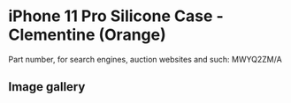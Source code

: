 
# iPhone 11 Pro Silicone Case - Clementine (Orange)

Part number, for search engines, auction websites and such: MWYQ2ZM/A

## Image gallery

<div style={{ width: "768px" }}>
  <GalleryComponent
    images={[
      {
        original: "/everysource/MWYQ2.webp",
        thumbnail: "/everypreview/MWYQ2.webp",
      },
      {
        original: "/everysource/MWYQ2_AV1.webp",
        thumbnail: "/everypreview/MWYQ2_AV1.webp",
      },
      {
        original: "/everysource/MWYQ2_AV2.webp",
        thumbnail: "/everypreview/MWYQ2_AV2.webp",
      },
      {
        original: "/everysource/MWYQ2_AV3.webp",
        thumbnail: "/everypreview/MWYQ2_AV3.webp",
      },
      {
        original: "/everysource/MWYQ2_AV4.webp",
        thumbnail: "/everypreview/MWYQ2_AV4.webp",
      },
      {
        original: "/everysource/MWYQ2_AV5.webp",
        thumbnail: "/everypreview/MWYQ2_AV5.webp",
      }
    ]}
  />
</div>